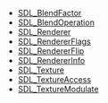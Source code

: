 <!-- BEGIN CATEGORY LIST -->
* [[SDL_BlendFactor]]
* [[SDL_BlendOperation]]
* [[SDL_Renderer]]
* [[SDL_RendererFlags]]
* [[SDL_RendererFlip]]
* [[SDL_RendererInfo]]
* [[SDL_Texture]]
* [[SDL_TextureAccess]]
* [[SDL_TextureModulate]]
<!-- END CATEGORY LIST -->
